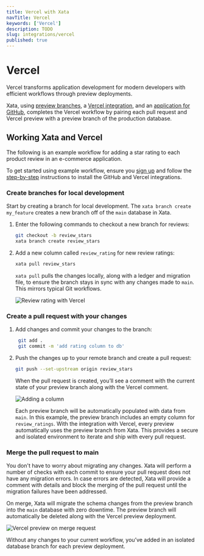 ```yaml
---
title: Vercel with Xata
navTitle: Vercel
keywords: ['Vercel']
description: TODO
slug: integrations/vercel
published: true
---
```


# Vercel

Vercel transforms application development for modern developers with efficient workflows through preview deployments.

Xata, using [preview branches](https://xata.io/docs/getting-started/workflow), a [Vercel integration](https://vercel.com/integrations/xata), and an [application for GitHub](https://github.com/apps/xata-app), completes the Vercel workflow by pairing each pull request and Vercel preview with a preview branch of the production database.

## Working Xata and Vercel

The following is an example workflow for adding a star rating to each product review in an e-commerce application.

To get started using example workflow, ensure you [sign up](https://app.xata.io/signin) and follow the [step-by-step](https://xata.io/docs/getting-started/workflow) instructions to install the GitHub and Vercel integrations.

### Create branches for local development

Start by creating a branch for local development. The `xata branch create my_feature` creates a new branch off of the `main` database in Xata.

1. Enter the following commands to checkout a new branch for reviews:
   ```bash
   git checkout -b review_stars
   xata branch create review_stars
   ```
1. Add a new column called `review_rating` for new review ratings:

   ```bash
   xata pull review_stars
   ```

   `xata pull` pulls the changes locally, along with a ledger and migration file, to ensure the branch stays in sync with any changes made to `main`. This mirrors typical Git workflows.

   ![Review rating with Vercel](images/review_rating_vercel.png)

### Create a pull request with your changes

1. Add changes and commit your changes to the branch:
   ```bash
    git add .
    git commit -m 'add rating column to db'
   ```
1. Push the changes up to your remote branch and create a pull request:

   ```bash
   git push --set-upstream origin review_stars
   ```

   When the pull request is created, you’ll see a comment with the current state of your preview branch along with the Vercel comment.

   ![Adding a column](images/column_vercel.png)

   Each preview branch will be automatically populated with data from `main`. In this example, the preview branch includes an empty column for `review_ratings`. With the integration with Vercel, every preview automatically uses the preview branch from Xata. This provides a secure and isolated environment to iterate and ship with every pull request.

### Merge the pull request to main

You don't have to worry about migrating any changes. Xata will perform a number of checks with each commit to ensure your pull request does not have any migration errors. In case errors are detected, Xata will provide a comment with details and block the merging of the pull request until the migration failures have been addressed.

On merge, Xata will migrate the schema changes from the preview branch into the `main` database with zero downtime. The preview branch will automatically be deleted along with the Vercel preview deployment.

![Vercel preview on merge request](images/vercel-preview-merge.png)

Without any changes to your current workflow, you’ve added in an isolated database branch for each preview deployment.

